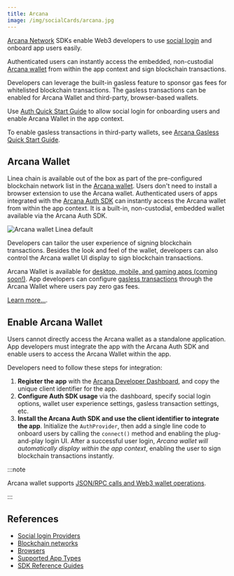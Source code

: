 ```yaml
---
title: Arcana
image: /img/socialCards/arcana.jpg
---
```


[Arcana Network](https://arcana.network) SDKs enable Web3 developers to use
[social login](https://docs.arcana.network/concepts/social-login) and onboard
app users easily.

Authenticated users can instantly access the embedded, non-custodial
[Arcana wallet](https://docs.arcana.network/concepts/anwallet/) from within the
app context and sign blockchain transactions.

Developers can leverage the built-in gasless feature to sponsor gas fees for
whitelisted blockchain transactions. The gasless transactions can be enabled for
Arcana Wallet and third-party, browser-based wallets.

Use [Auth Quick Start Guide](https://docs.arcana.network/howto/) to allow social
login for onboarding users and enable Arcana Wallet in the app context.

To enable gasless transactions in third-party wallets, see
[Arcana Gasless Quick Start Guide](https://docs.arcana.network/quick-start/gasless-standalone-quick-start).

## Arcana Wallet

Linea chain is available out of the box as part of the pre-configured blockchain
network list in the
[Arcana wallet](https://docs.arcana.network/concepts/anwallet/). Users don't
need to install a browser extension to use the Arcana wallet. Authenticated
users of apps integrated with the
[Arcana Auth SDK](https://docs.arcana.network/concepts/authsdk) can instantly
access the Arcana wallet from within the app context. It is a built-in,
non-custodial, embedded wallet available via the Arcana Auth SDK.

<div class="center-container">
  <div class="img-medium">
    <img
      src="/img/developers/tooling/social_login/arcana/arcana-wallet-linea.gif"
      alt="Arcana wallet Linea default"
    />
  </div>
</div>

Developers can tailor the user experience of signing blockchain transactions.
Besides the look and feel of the wallet, developers can also control the Arcana
wallet UI display to sign blockchain transactions.

Arcana Wallet is available for
[desktop, mobile, and gaming apps (coming soon!)](https://docs.arcana.network/sdk-installation).
App developers can configure
[gasless transactions](https://docs.arcana.network/concepts/gasless-ops) through
the Arcana Wallet where users pay zero gas fees.

[Learn more...](https://docs.arcana.network/user-guides/wallet-ui/).

## Enable Arcana Wallet

Users cannot directly access the Arcana wallet as a standalone application. App
developers must integrate the app with the Arcana Auth SDK and enable users to
access the Arcana Wallet within the app.

Developers need to follow these steps for integration:

1. **Register the app** with the
   [Arcana Developer Dashboard](https://dashboard.arcana.network/), and copy the
   unique client identifier for the app.
2. **Configure Auth SDK usage** via the dashboard, specify social login options,
   wallet user experience settings, gasless transaction settings, etc.
3. **Install the Arcana Auth SDK and use the client identifier to integrate the
   app**. Initialize the `AuthProvider`, then add a single line code to onboard
   users by calling the `connect()` method and enabling the plug-and-play login
   UI. After a successful user login, _Arcana wallet will automatically display
   within the app context_, enabling the user to sign blockchain transactions
   instantly.

:::note

Arcana wallet supports
[JSON/RPC calls and Web3 wallet operations](https://docs.arcana.network/web-sdk/auth-usage-guide#arcana-wallet-operations).

:::

## References

- [Social login Providers](https://docs.arcana.network/state-of-the-arcana-auth#app-login)
- [Blockchain networks](https://docs.arcana.network/state-of-the-arcana-auth#supported-blockchains)
- [Browsers](https://docs.arcana.network/state-of-the-arcana-auth#supported-browsers)
- [Supported App Types](https://docs.arcana.network/sdk-installation)
- [SDK Reference Guides](https://docs.arcana.network/dev-resources/sdk-ref/)
